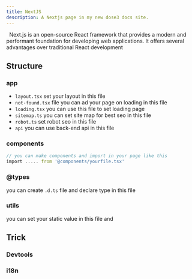 ```yaml
---
title: NextJS
description: A Nextjs page in my new dose3 docs site.
---
```


&nbsp;&nbsp;Next.js is an open-source React framework that provides a modern and performant foundation for developing web applications. It offers several advantages over traditional React development

## Structure

### app

- `layout.tsx` set your layout in this file
- `not-found.tsx` file you can ad your page on loading in this file
- `loading.tsx` you can use this file to set loading page
- `sitemap.ts` you can set site map for best seo in this file
- `robot.ts` set robot seo in this file
- `api` you can use back-end api in this file

### components

```ts
// you can make components and import in your page like this
import ..... from '@components/yourfile.tsx'
```

### @types
you can create `.d.ts` file and declare type in this file 

### utils
you can set your static value in this file and 


## Trick
### Devtools

### i18n

